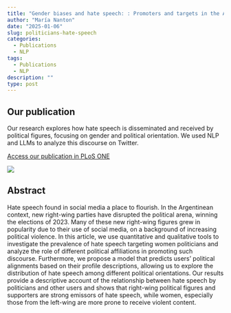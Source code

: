 ```yaml
---
title: "Gender biases and hate speech: : Promoters and targets in the Argentinean political context (PLoS ONE)"
author: "María Nanton"
date: "2025-01-06"
slug: politicians-hate-speech
categories:
  - Publications
  - NLP
tags:
  - Publications
  - NLP
description: ""
type: post
---
```


## Our publication

Our research explores how hate speech is disseminated and received by political figures, focusing on gender and political orientation. We used NLP and LLMs to analyze this discourse on Twitter. 

[Access our publication in PLoS ONE](https://journals.plos.org/plosone/article?id=10.1371/journal.pone.0317001)

![](images/journal.pone.0317001.g003.PNG){fig-align="center"}

## Abstract

Hate speech found in social media a place to flourish. In the Argentinean context, new right-wing parties have disrupted the political arena, winning the elections of 2023. Many of these new right-wing figures grew in popularity due to their use of social media, on a background of increasing political violence. In this article, we use quantitative and qualitative tools to investigate the prevalence of hate speech targeting women politicians and analyze the role of different political affiliations in promoting such discourse. Furthermore, we propose a model that predicts users’ political alignments based on their profile descriptions, allowing us to explore the distribution of hate speech among different political orientations. Our results provide a descriptive account of the relationship between hate speech by politicians and other users and shows that right-wing political figures and supporters are strong emissors of hate speech, while women, especially those from the left-wing are more prone to receive violent content.
